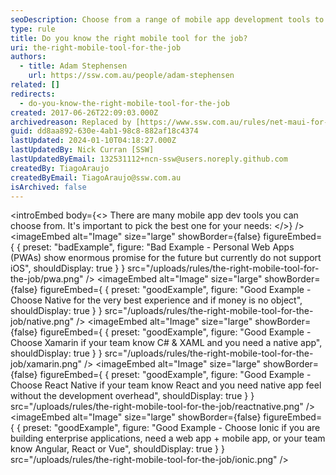 ```yaml
---
seoDescription: Choose from a range of mobile app development tools to ensure a native experience on iOS and Android devices.
type: rule
title: Do you know the right mobile tool for the job?
uri: the-right-mobile-tool-for-the-job
authors:
  - title: Adam Stephensen
    url: https://ssw.com.au/people/adam-stephensen
related: []
redirects:
  - do-you-know-the-right-mobile-tool-for-the-job
created: 2017-06-26T22:09:03.000Z
archivedreason: Replaced by [https://www.ssw.com.au/rules/net-maui-for-xplat-ui](/rules/net-maui-for-xplat-ui)
guid: dd8aa892-630e-4ab1-98c8-882af18c4374
lastUpdated: 2024-01-10T04:18:27.000Z
lastUpdatedBy: Nick Curran [SSW]
lastUpdatedByEmail: 132531112+ncn-ssw@users.noreply.github.com
createdBy: TiagoAraujo
createdByEmail: TiagoAraujo@ssw.com.au
isArchived: false
---
```


<introEmbed
  body={<>
There are many mobile app dev tools you can choose from. It's important to pick the best one for your needs:
  </>}
/>
<imageEmbed
  alt="Image"
  size="large"
  showBorder={false}
  figureEmbed={ {
    preset: "badExample",
    figure: "Bad Example - Personal Web Apps (PWAs) show enormous promise for the future but currently do not support iOS",
    shouldDisplay: true
  } }
  src="/uploads/rules/the-right-mobile-tool-for-the-job/pwa.png"
/>
<imageEmbed
  alt="Image"
  size="large"
  showBorder={false}
  figureEmbed={ {
    preset: "goodExample",
    figure: "Good Example - Choose Native for the very best experience and if money is no object",
    shouldDisplay: true
  } }
  src="/uploads/rules/the-right-mobile-tool-for-the-job/native.png"
/>
<imageEmbed
  alt="Image"
  size="large"
  showBorder={false}
  figureEmbed={ {
    preset: "goodExample",
    figure: "Good Example - Choose Xamarin if your team know C# & XAML and you need a native app",
    shouldDisplay: true
  } }
  src="/uploads/rules/the-right-mobile-tool-for-the-job/xamarin.png"
/>
<imageEmbed
  alt="Image"
  size="large"
  showBorder={false}
  figureEmbed={ {
    preset: "goodExample",
    figure: "Good Example - Choose React Native if your team know React and you need native app feel without the development overhead",
    shouldDisplay: true
  } }
  src="/uploads/rules/the-right-mobile-tool-for-the-job/reactnative.png"
/>
<imageEmbed
  alt="Image"
  size="large"
  showBorder={false}
  figureEmbed={ {
    preset: "goodExample",
    figure: "Good Example - Choose Ionic if you are building enterprise applications, need a web app + mobile app, or your team know Angular, React or Vue",
    shouldDisplay: true
  } }
  src="/uploads/rules/the-right-mobile-tool-for-the-job/ionic.png"
/>

